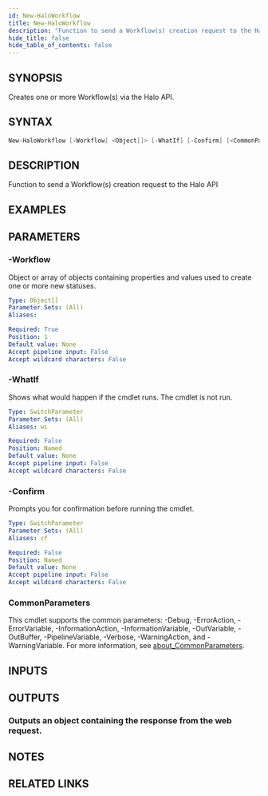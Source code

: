 ```yaml
---
id: New-HaloWorkflow
title: New-HaloWorkflow
description: "Function to send a Workflow(s) creation request to the Halo API"
hide_title: false
hide_table_of_contents: false
---
```


## SYNOPSIS

Creates one or more Workflow(s) via the Halo API.

## SYNTAX

```powershell
New-HaloWorkflow [-Workflow] <Object[]> [-WhatIf] [-Confirm] [<CommonParameters>]
```

## DESCRIPTION

Function to send a Workflow(s) creation request to the Halo API

## EXAMPLES

## PARAMETERS

### -Workflow

Object or array of objects containing properties and values used to create one or more new statuses.

```yaml
Type: Object[]
Parameter Sets: (All)
Aliases:

Required: True
Position: 1
Default value: None
Accept pipeline input: False
Accept wildcard characters: False
```

### -WhatIf

Shows what would happen if the cmdlet runs.
The cmdlet is not run.

```yaml
Type: SwitchParameter
Parameter Sets: (All)
Aliases: wi

Required: False
Position: Named
Default value: None
Accept pipeline input: False
Accept wildcard characters: False
```

### -Confirm

Prompts you for confirmation before running the cmdlet.

```yaml
Type: SwitchParameter
Parameter Sets: (All)
Aliases: cf

Required: False
Position: Named
Default value: None
Accept pipeline input: False
Accept wildcard characters: False
```

### CommonParameters

This cmdlet supports the common parameters: -Debug, -ErrorAction, -ErrorVariable, -InformationAction, -InformationVariable, -OutVariable, -OutBuffer, -PipelineVariable, -Verbose, -WarningAction, and -WarningVariable. For more information, see [about_CommonParameters](http://go.microsoft.com/fwlink/?LinkID=113216).

## INPUTS

## OUTPUTS

### Outputs an object containing the response from the web request.

## NOTES

## RELATED LINKS
